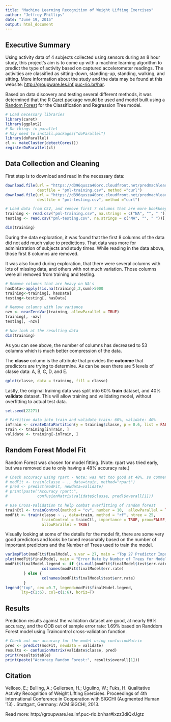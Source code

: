 ```yaml
---
title: "Machine Learning Recognition of Weight Lifting Exercises"
author: "Jeffrey Phillips"
date: "June 19, 2015"
output: html_document
---
```


## Executive Summary
Using activity data of 4 subjects collected using sensors during an 8 hour study, this project's aim is to
come up with a machine learning algorithm to predict the type of activity based on captured
accelerometer readings.  The activities are classified as sitting-down, standing-up, standing, walking,
and sitting. More information about the study and the data may be found at this website: 
[http://groupware.les.inf.puc-rio.br/har](http://groupware.les.inf.puc-rio.br/har).

Based on data discovery and testing several different methods, it was determined that the R
[Caret](http://caret.r-forge.r-project.org/) package would be used and model built using 
a [Random Forest](http://cran.r-project.org/web/packages/randomForest/index.html) for the
Classification and Regression Tree model.

```r
# Load necessary libraries
library(caret)
library(ggplot2)
# Do things in parallel
# May need to install.packages("doParallel")
library(doParallel)
cl <- makeCluster(detectCores())
registerDoParallel(cl)
```

## Data Collection and Cleaning
First step is to download and read in the necessary data:

```r
download.file(url = "https://d396qusza40orc.cloudfront.net/predmachlearn/pml-training.csv",
              destfile = "pml-training.csv", method ="curl")
download.file(url = "https://d396qusza40orc.cloudfront.net/predmachlearn/pml-testing.csv",
              destfile = "pml-testing.csv", method ="curl")

# Load data from CSV, and remove first 7 columns that are more bookkeeping info. 
training <- read.csv("pml-training.csv", na.strings = c("NA", "", " "))[,-(0:7)]
testing <- read.csv("pml-testing.csv", na.strings = c("NA", "", " "))[,-(0:7)]
```
```r
dim(training)
```

During the data exploration, it was found that the first 8 columns of the data did not add
much value to predictions.  That data was more for administration of subjects and study times.
While reading in the data above, those first 8 columns are removed.

It was also found during exploration, that there were several columns with lots of missing data, and
others with not much variation.  Those columns were all removed from training and testing.

```r
# Remove columns that are heavy on NA's
hasData<-apply(!is.na(training),2,sum)>5000
training<-training[, hasData]
testing<-testing[, hasData]

# Remove columns with low variance
nzv <- nearZeroVar(training, allowParallel = TRUE)
training[, -nzv]
testing[, -nzv]
```

```r
# Now look at the resulting data
dim(training)
```

As you can see above, the number of columns has decreased to 53 columns which is much better compression
of the data.

The **classe** column is the attribute that provides the **outcome** that predictors are trying to determine.
As can be seen there are 5 levels of classe data: A, B, C, D, and E.

```r
qplot(classe, data = training, fill = classe)
```

Lastly, the original training data was split into 60% **train** dataset, and 40% **validate** dataset.
This will allow training and validating model, without overfitting to actual test data.

```r
set.seed(22271)

# Partition data into train and validate train: 60%, validate: 40%
inTrain <- createDataPartition(y = training$classe, p = 0.6, list = FALSE)
train <- training[inTrain, ]
validate <- training[-inTrain, ]
```

## Random Forest Model Fit

Random Forest was chosen for model fitting.  (Note: rpart was tried early, but was removed due to
only having a 48% accuracy rate.)

```r

# Check accuracy using rpart - Note: was not too good at 48%, so commented
# modFit <- train(classe ~ ., data=train, method="rpart")
# pred <- predict(modFit, newdata=validate)
# print(paste("Accuracy rpart:", 
#             confusionMatrix(validate$classe, pred)$overall[1]))

# Use Cross-Validation to help combat overfitting of random forest
trainCtl <- trainControl(method = "cv", number = 10,  allowParallel = TRUE)
modFit <- train(classe ~ ., data=train, method = "rf", ntree = 25, 
                trainControl = trainCtl, importance = TRUE, prox=FALSE, 
                allowParallel = TRUE)
```

Visually looking at some of the details for the model fit, there are some very good predictors and looks
be tuned reasonably based on the number of important predictors and the Number of Trees used to train the
model.

```r
varImpPlot(modFit$finalModel, n.var = 27, main = "Top 27 Predictor Importance Measured by Random Forest")
plot(modFit$finalModel, main = "Error Rate by Number of Trees for Model Fit")
modFit$finalModel.legend <- if (is.null(modFit$finalModel$test$err.rate)) {
                colnames(modFit$finalModel$err.rate)
        } else {
                colnames(modFit$finalModel$test$err.rate)
        }
legend("top", cex =0.7, legend=modFit$finalModel.legend, 
       lty=c(1:6), col=c(1:6), horiz=T)

```

## Results

Prediction results against the validation dataset are good, at nearly 99% accuracy, and the OOB out of sample error rate: 1.69% based on Randdom Forest model using Traincontrol cross-validation function.

```r
# Check out our accuracy for the model using confusionMatrix
pred <- predict(modFit, newdata = validate)
results <- confusionMatrix(validate$classe, pred)
print(results$table)
print(paste("Accuracy Random Forest:", results$overall[1]))
```

## Citation

Velloso, E.; Bulling, A.; Gellersen, H.; Ugulino, W.; Fuks, H. Qualitative Activity Recognition of Weight Lifting Exercises. Proceedings of 4th International Conference in Cooperation with SIGCHI (Augmented Human '13) . Stuttgart, Germany: ACM SIGCHI, 2013.

Read more: http://groupware.les.inf.puc-rio.br/har#ixzz3diQxUgtz
